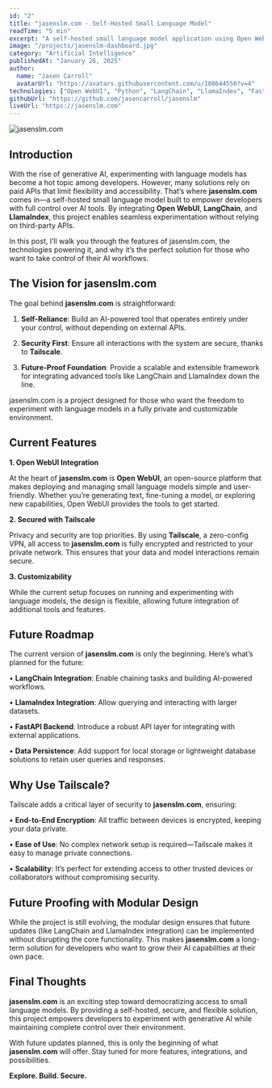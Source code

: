 ```yaml
---
id: "2"
title: "jasenslm.com - Self-Hosted Small Language Model"
readTime: "5 min"
excerpt: "A self-hosted small language model application using Open WebUI, built to enable experimentation with LangChain, LlamaIndex, and other AI tools without relying on paid APIs."
image: "/projects/jasenslm-dashboard.jpg"
category: "Artificial Intelligence"
publishedAt: "January 26, 2025"
author:
  name: "Jasen Carroll"
  avatarUrl: "https://avatars.githubusercontent.com/u/108644550?v=4"
technologies: ["Open WebUI", "Python", "LangChain", "LlamaIndex", "FastAPI", "PostgreSQL"]
githubUrl: "https://github.com/jasencarroll/jasenslm"
liveUrl: "https://jasenslm.com"
---
```

![jasenslm.com](/jasenslm.png)

## Introduction

With the rise of generative AI, experimenting with language models has become a hot topic among developers. However, many solutions rely on paid APIs that limit flexibility and accessibility. That’s where **jasenslm.com** comes in—a self-hosted small language model built to empower developers with full control over AI tools. By integrating **Open WebUI**, **LangChain**, and **LlamaIndex**, this project enables seamless experimentation without relying on third-party APIs.

In this post, I’ll walk you through the features of jasenslm.com, the technologies powering it, and why it’s the perfect solution for those who want to take control of their AI workflows.

## **The Vision for jasenslm.com**

The goal behind **jasenslm.com** is straightforward:

1.	**Self-Reliance**: Build an AI-powered tool that operates entirely under your control, without depending on external APIs.

2.	**Security First**: Ensure all interactions with the system are secure, thanks to **Tailscale**.

3.	**Future-Proof Foundation**: Provide a scalable and extensible framework for integrating advanced tools like LangChain and LlamaIndex down the line.

jasenslm.com is a project designed for those who want the freedom to experiment with language models in a fully private and customizable environment.

## **Current Features**

**1. Open WebUI Integration**

At the heart of **jasenslm.com** is **Open WebUI**, an open-source platform that makes deploying and managing small language models simple and user-friendly. Whether you’re generating text, fine-tuning a model, or exploring new capabilities, Open WebUI provides the tools to get started.

**2. Secured with Tailscale**

Privacy and security are top priorities. By using **Tailscale**, a zero-config VPN, all access to **jasenslm.com** is fully encrypted and restricted to your private network. This ensures that your data and model interactions remain secure.

**3. Customizability**

While the current setup focuses on running and experimenting with language models, the design is flexible, allowing future integration of additional tools and features.

## **Future Roadmap**

The current version of **jasenslm.com** is only the beginning. Here’s what’s planned for the future:

•	**LangChain Integration**: Enable chaining tasks and building AI-powered workflows.

•	**LlamaIndex Integration**: Allow querying and interacting with larger datasets.

•	**FastAPI Backend**: Introduce a robust API layer for integrating with external applications.

•	**Data Persistence**: Add support for local storage or lightweight database solutions to retain user queries and responses.

## **Why Use Tailscale?**

Tailscale adds a critical layer of security to **jasenslm.com**, ensuring:

•	**End-to-End Encryption**: All traffic between devices is encrypted, keeping your data private.

•	**Ease of Use**: No complex network setup is required—Tailscale makes it easy to manage private connections.

•	**Scalability**: It’s perfect for extending access to other trusted devices or collaborators without compromising security.

## **Future Proofing with Modular Design**

While the project is still evolving, the modular design ensures that future updates (like LangChain and LlamaIndex integration) can be implemented without disrupting the core functionality. This makes **jasenslm.com** a long-term solution for developers who want to grow their AI capabilities at their own pace.

## **Final Thoughts**

**jasenslm.com** is an exciting step toward democratizing access to small language models. By providing a self-hosted, secure, and flexible solution, this project empowers developers to experiment with generative AI while maintaining complete control over their environment.

With future updates planned, this is only the beginning of what **jasenslm.com** will offer. Stay tuned for more features, integrations, and possibilities.

**Explore. Build. Secure.**